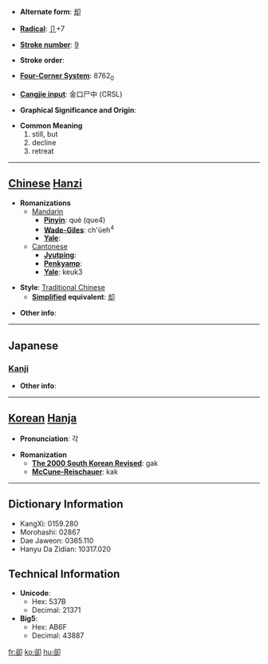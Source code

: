 * '''Alternate form''': [[却]]

* '''[[Wiktionary:Chinese radical index| Radical]]''': [[Wiktionary:Chinese radical index 卩|卩]]+7

* '''[[Wiktionary:Chinese total strokes index|Stroke number]]''': [[Wiktionary:Chinese total strokes index 9|9]]

* '''Stroke order''': 

* '''[[Wiktionary:Chinese four corner index|Four-Corner System]]''': 8762<sub>0</sub>

* '''[[Wiktionary:Chinese Cangjie index|Cangjie input]]''': 金口尸中 (CRSL)

* '''Graphical Significance and Origin''': 

* '''Common Meaning'''
*#still, but
*# decline
*# retreat


----

== [[Chinese]] [[Hanzi]] ==

* '''Romanizations'''
** [[Mandarin]]
*** '''[[Pinyin]]''': què (que4)
*** '''[[Wade-Giles]]''': ch'üeh<sup>4</sup>
*** '''[[Yale]]''': 
**[[Cantonese]]
***'''[[Jyutping]]''':
***'''[[Penkyamp]]''': 
***'''[[Yale]]''': keuk3

* '''Style''': [[Traditional Chinese]] 
** '''[[Simplified Chinese|Simplified]] equivalent''': [[却]]

* '''Other info''': 

----

==Japanese==
===[[Kanji]]===
{{kanji|on readings=[[きゃく]] (kyaku)
|kun readings=[[しりぞく]] (shirizoku), [[しりぞける]] (shirizokeru), [[かえって]] (kaette)
}}

* '''Other info''':  

----

== [[Korean]] [[Hanja]] ==

* '''Pronunciation''': 각

* '''Romanization'''
** '''[[The 2000 South Korean Revised Romanization|The 2000 South Korean Revised]]''': gak
** '''[[McCune-Reischauer]]''': kak

----

== Dictionary Information ==

* KangXi: 0159.280
* Morohashi: 02867
* Dae Jaweon: 0365.110
* Hanyu Da Zidian: 10317.020

== Technical Information ==

* '''Unicode''':
** Hex: 537B
** Decimal: 21371
* '''Big5''':
** Hex: AB6F
** Decimal: 43887

[[fr:卻]]
[[ko:卻]]
[[hu:卻]]